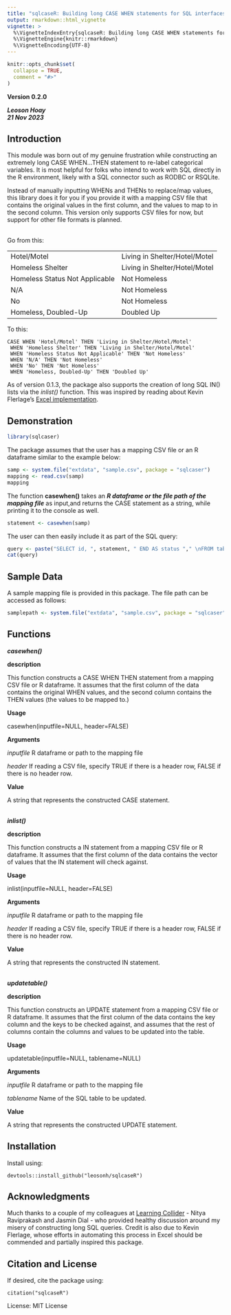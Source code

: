---
title: "sqlcaseR: Building long CASE WHEN statements for SQL interfaces in R"
output: rmarkdown::html_vignette
vignette: >
  %\VignetteIndexEntry{sqlcaseR: Building long CASE WHEN statements for SQL interfaces in R}
  %\VignetteEngine{knitr::rmarkdown}
  %\VignetteEncoding{UTF-8}
---

```{r, include = FALSE}
knitr::opts_chunk$set(
  collapse = TRUE,
  comment = "#>"
)
```
**Version 0.2.0**

***Leoson Hoay <br>21 Nov 2023***


## Introduction
This module was born out of my genuine frustration while constructing an
extremely long CASE WHEN...THEN statement to re-label categorical variables.
It is most helpful for folks who intend to work with SQL directly in the R
environment, likely with a SQL connector such as RODBC or RSQLite. 

Instead of manually inputting WHENs and THENs to replace/map values, this
library does it for you if you provide it with a mapping CSV file that contains
the original values in the first column, and the values to map to in the second
column. This version only supports CSV files for now, but support for other file
formats is planned.

<br>
Go from this:
                  
| | |
|--------------------------------|-------------------------------|
| Hotel/Motel	                   | Living in Shelter/Hotel/Motel |
| Homeless Shelter	             | Living in Shelter/Hotel/Motel |
| Homeless Status Not Applicable | Not Homeless                  |
| N/A	                           | Not Homeless                  |
| No	                           | Not Homeless                  |
| Homeless, Doubled-Up	         | Doubled Up                    |

To this:

```{}
CASE WHEN 'Hotel/Motel' THEN 'Living in Shelter/Hotel/Motel'
 WHEN 'Homeless Shelter' THEN 'Living in Shelter/Hotel/Motel'
 WHEN 'Homeless Status Not Applicable' THEN 'Not Homeless'
 WHEN 'N/A' THEN 'Not Homeless'
 WHEN 'No' THEN 'Not Homeless'
 WHEN 'Homeless, Doubled-Up' THEN 'Doubled Up'
```

As of version 0.1.3, the package also supports the creation of long SQL IN()
lists via the *inlist()* function. This was inspired by reading about Kevin
Flerlage's [Excel implementation](https://www.flerlagetwins.com/2020/09/in-operator-generator-case-statement.html).  

## Demonstration

```{r setup}
library(sqlcaser)
```

The package assumes that the user has a mapping CSV file or an R dataframe
similar to the example below: 

```{r}
samp <- system.file("extdata", "sample.csv", package = "sqlcaser")
mapping <- read.csv(samp)
mapping
```

The function **casewhen()** takes an ***R dataframe or the file path of the
mapping file*** as input,and returns the CASE statement as a string, while printing
it to the console as well.

```{r}
statement <- casewhen(samp)
```

The user can then easily include it as part of the SQL query:

```{r}
query <- paste("SELECT id, ", statement, " END AS status "," \nFROM table;")
cat(query)
```

## Sample Data
A sample mapping file is provided in this package. The file path can be accessed
as follows:

```{r}
samplepath <- system.file("extdata", "sample.csv", package = "sqlcaser")
```

## Functions

***casewhen()***

**description**

This function constructs a CASE WHEN THEN statement from a mapping CSV file or
R dataframe. It assumes that the first column of the data contains the original
WHEN values, and the second column contains the THEN values (the values
to be mapped to.)

**Usage**

casewhen(inputfile=NULL, header=FALSE)

**Arguments**

*inputfile* R dataframe or path to the mapping file

*header* If reading a CSV file, specify TRUE if there is a header row, FALSE if
there is no header row.

**Value**

A string that represents the constructed CASE statement.

<br>
***inlist()***

**description**

This function constructs a IN statement from a mapping CSV file or
R dataframe. It assumes that the first column of the data contains the vector of
values that the IN statement will check against.

**Usage**

inlist(inputfile=NULL, header=FALSE)

**Arguments**

*inputfile* R dataframe or path to the mapping file

*header* If reading a CSV file, specify TRUE if there is a header row, FALSE if
there is no header row.

**Value**

A string that represents the constructed IN statement.

<br>
***updatetable()***

**description**

This function constructs an UPDATE statement from a mapping CSV file or
R dataframe. It assumes that the first column of the data contains the key column
and the keys to be checked against, and assumes that the rest of columns 
contain the columns and values to be updated into the table.

**Usage**

updatetable(inputfile=NULL, tablename=NULL)

**Arguments**

*inputfile* R dataframe or path to the mapping file

*tablename* Name of the SQL table to be updated.

**Value**

A string that represents the constructed UPDATE statement.


## Installation

Install using:

```{}
devtools::install_github("leosonh/sqlcaseR")
```

## Acknowledgments
Much thanks to a couple of my colleagues at [Learning Collider](https://www.learningcollider.org/) - Nitya Raviprakash
and Jasmin Dial - who provided healthy discussion around my misery of
constructing long SQL queries. Credit is also due to Kevin Flerlage, whose
efforts in automating this process in Excel should be commended and partially
inspired this package.

## Citation and License
If desired, cite the package using:

```{}
citation("sqlcaseR")
```

License: MIT License